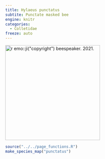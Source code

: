 ```yaml
---
title: Hylaeus punctatus
subtite: Punctate masked bee
engine: knitr
categories:
  - Colletidae
freeze: auto
---
```

[![`r emo::ji("copyright")` beespeaker. 2021.](https://inaturalist-open-data.s3.amazonaws.com/photos/154449675/large.jpeg){height=300}](https://inaturalist.ca/observations/93208128)

```r
source("../../page_functions.R")
make_species_map("punctatus")
```
